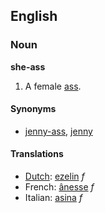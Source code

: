 ==English==
===Noun===
'''she-ass'''

#A female [[ass]].

====Synonyms====
*[[jenny-ass]], [[jenny]]

====Translations====
*[[Dutch]]: [[ezelin]] ''f''
*French: [[ânesse]] ''f''
*Italian: [[asina]] ''f''